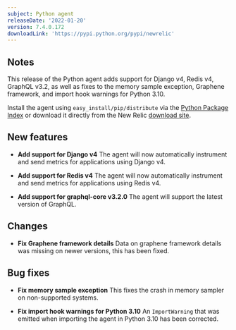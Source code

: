 ```yaml
---
subject: Python agent
releaseDate: '2022-01-20'
version: 7.4.0.172
downloadLink: 'https://pypi.python.org/pypi/newrelic'
---
```


## Notes

This release of the Python agent adds support for Django v4, Redis v4, GraphQL v3.2, as well as fixes to the memory sample exception, Graphene framework, and import hook warnings for Python 3.10.

Install the agent using `easy_install/pip/distribute` via the [Python Package Index](https://pypi.python.org/pypi/newrelic) or download it directly from the New Relic [download site](http://download.newrelic.com/python_agent/release).

## New features

* **Add support for Django v4** 
The agent will now automatically instrument and send metrics for applications using Django v4.

* **Add support for Redis v4**
The agent will now automatically instrument and send metrics for applications using Redis v4.

* **Add support for graphql-core v3.2.0**
The agent will support the latest version of GraphQL.

## Changes

* **Fix Graphene framework details** 
Data on graphene framework details was missing on newer versions, this has been fixed.

## Bug fixes

* **Fix memory sample exception**
This fixes the crash in memory sampler on non-supported systems.

* **Fix import hook warnings for Python 3.10**
An `ImportWarning` that was emitted when importing the agent in Python 3.10 has been corrected.

